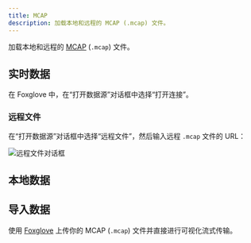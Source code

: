 ```yaml
---
title: MCAP
description: 加载本地和远程的 MCAP (.mcap) 文件。
---
```



加载本地和远程的 [MCAP](https://mcap.dev) (`.mcap`) 文件。

## 实时数据

在 Foxglove 中，在“打开数据源”对话框中选择“打开连接”。

### 远程文件

在“打开数据源”对话框中选择“远程文件”，然后输入远程 `.mcap` 文件的 URL：

![远程文件对话框](/img/docs/connecting-to-data/remote-file.png)

<CorsDirections />

## 本地数据

<LocalDataDirections />

## 导入数据

使用 [Foxglove](https://app.foxglove.dev) 上传你的 MCAP (`.mcap`) 文件并直接进行可视化流式传输。

<ImportedDataDirections />
